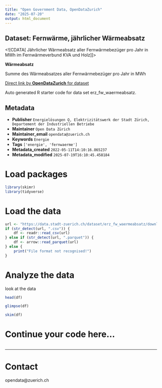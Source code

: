 ```yaml
---
title: "Open Government Data, OpenDataZurich"
date: "2025-07-20"
output: html_document
---
```


## Dataset: Fernwärme, jährlicher Wärmeabsatz

<![CDATA[
Jährlicher Wärmeabsatz aller Fernwärmebezüger pro Jahr in MWh im Fernwärmeverbund KVA und Holz
]]>

**Wärmeabsatz**

Summe des Wärmeabsatzes aller Fernwärmebezüger pro Jahr in MWh



[Direct link by **OpenDataZurich** for dataset](https://data.stadt-zuerich.ch/dataset/erz_fw_waermeabsatz)

Auto generated R starter code for data set erz_fw_waermeabsatz.

## Metadata

- **Publisher** `Energielösungen Q, Elektrizitätswerk der Stadt Zürich, Departement der Industriellen Betriebe`
- **Maintainer** `Open Data Zürich`
- **Maintainer_email** `opendata@zuerich.ch`
- **Keywords** `Energie`
- **Tags** `['energie', 'fernwaerme']`
- **Metadata_created** `2022-05-11T14:10:16.865237`
- **Metadata_modified** `2025-07-19T16:10:45.458184`


# Load packages

```r
library(skimr)
library(tidyverse)
```

# Load the data

```r
url <- "https://data.stadt-zuerich.ch/dataset/erz_fw_waermeabsatz/download/fw_waermeabsatz.csv"
if (str_detect(url, ".csv")) {
    df <- readr::read_csv(url)
} else if (str_detect(url, ".parquet")) {
    df <- arrow::read_parquet(url)
} else {
    print("File format not recognised!")
}
```

# Analyze the data

look at the data
```r
head(df)
```

```r
glimpse(df)
```

```r
skim(df)
```

# Continue your code here...

```r

```

------------------------------------------------------------------------

# Contact

opendata@zuerich.ch
